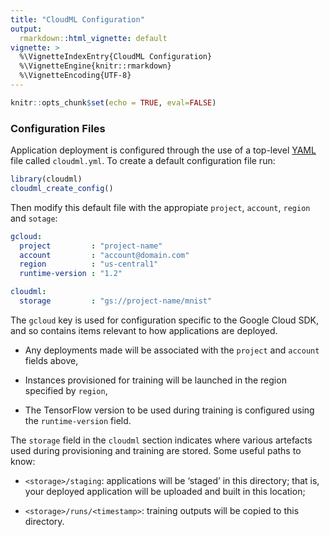 ```yaml
---
title: "CloudML Configuration"
output: 
  rmarkdown::html_vignette: default
vignette: >
  %\VignetteIndexEntry{CloudML Configuration}
  %\VignetteEngine{knitr::rmarkdown}
  %\VignetteEncoding{UTF-8}
---
```



```r
knitr::opts_chunk$set(echo = TRUE, eval=FALSE)
```



### Configuration Files

Application deployment is configured through the use of a top-level [YAML](http://yaml.org/) file called `cloudml.yml`. To create a default configuration file run:

```r
library(cloudml)
cloudml_create_config()
```

Then modify this default file with the appropiate `project`, `account`, `region` and `sotage`:

```yaml
gcloud:
  project         : "project-name"
  account         : "account@domain.com"
  region          : "us-central1"
  runtime-version : "1.2"

cloudml:
  storage         : "gs://project-name/mnist"
```

The `gcloud` key is used for configuration specific to the Google Cloud SDK, and so contains items relevant to how applications are deployed.

- Any deployments made will be associated with the `project` and `account` fields above,

- Instances provisioned for training will be launched in the region specified by `region`,

- The TensorFlow version to be used during training is configured using the `runtime-version` field.

The `storage` field in the `cloudml` section indicates where various artefacts used during provisioning and training are stored. Some useful paths to know:

- `<storage>/staging`: applications will be 'staged' in this directory; that is, your deployed application will be uploaded and built in this location;

- `<storage>/runs/<timestamp>`: training outputs will be copied to this directory.
